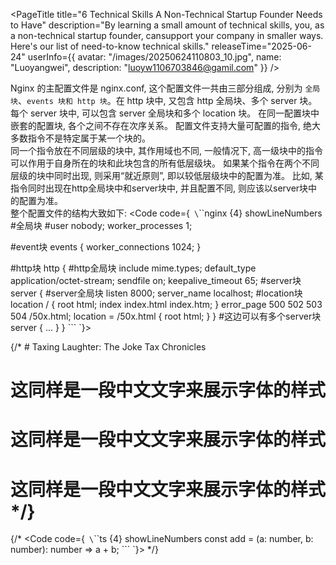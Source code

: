 
<PageTitle 
    title="6 Technical Skills A Non-Technical Startup Founder Needs to Have" 
    description="By learning a small amount of technical skills, you, as a non-technical startup founder, cansupport your company in smaller ways. Here's our list of need-to-know technical skills."
    releaseTime="2025-06-24"
    userInfo={{
        avatar: "/images/20250624110803_10.jpg",
        name: "Luoyangwei",
        description: "luoyw1106703846@gamil.com"
     }}
/>

Nginx 的主配置文件是 nginx.conf, 这个配置文件一共由三部分组成, 分别为 `全局块`、`events 块和 http 块`。在 http 块中, 又包含 http 全局块、多个 server 块。每个 server 块中, 可以包含 server 全局块和多个 location 块。
在同一配置块中嵌套的配置块, 各个之间不存在次序关系。
配置文件支持大量可配置的指令, 绝大多数指令不是特定属于某一个块的。
<br/>
同一个指令放在不同层级的块中, 其作用域也不同, 一般情况下, 高一级块中的指令可以作用于自身所在的块和此块包含的所有低层级块。
如果某个指令在两个不同层级的块中同时出现, 则采用“就近原则”, 即以较低层级块中的配置为准。
比如, 某指令同时出现在http全局块中和server块中, 并且配置不同, 则应该以server块中的配置为准。
<br/>
整个配置文件的结构大致如下: 
<Code code={`
\`\`\`nginx {4} showLineNumbers
#全局块
#user  nobody;
worker_processes  1;

#event块
events {
    worker_connections  1024;
}

#http块
http {
    #http全局块
    include       mime.types;
    default_type  application/octet-stream;
    sendfile        on;
    keepalive_timeout  65;
    #server块
    server {
        #server全局块
        listen       8000;
        server_name  localhost;
        #location块
        location / {
            root   html;
            index  index.html index.htm;
        }
        error_page   500 502 503 504  /50x.html;
        location = /50x.html {
            root   html;
        }
    }
    #这边可以有多个server块
    server {
      ...
    }
}
\`\`\`
`}></Code>

{/* # Taxing Laughter: The Joke Tax Chronicles
# 这同样是一段中文文字来展示字体的样式
# 这同样是一段中文文字来展示字体的样式
# 这同样是一段中文文字来展示字体的样式 */}

{/* <Code code={`
\`\`\`ts {4} showLineNumbers
const add = (a: number, b: number): number => a + b;
\`\`\`
`}></Code> */}